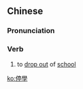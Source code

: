{{also|停学}}
==Chinese==
{{zh-forms|s=停学}}

===Pronunciation===
{{zh-pron
|m=tíngxué
|c=ting4 hok6
|mn=qz,tw,xm:thêng-o̍h/qz,xm,zz:thêng-ha̍k
|cat=v
}}

===Verb===
{{zh-verb}}

# to [[drop out]] of [[school]]

[[ko:停學]]